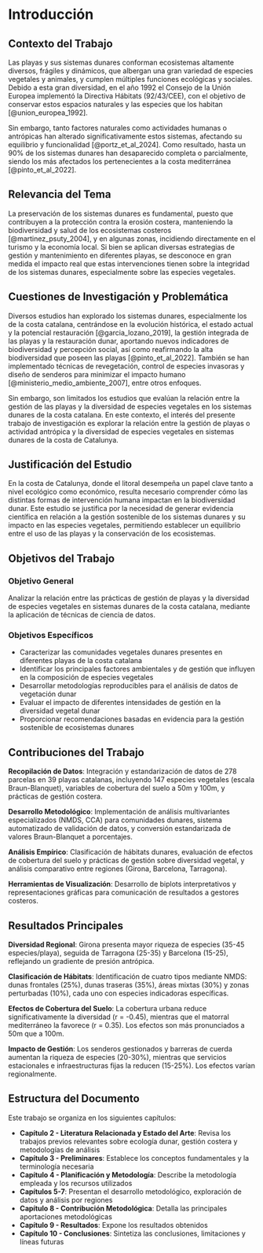 # Introducción {#sec-introduccio}

## Contexto del Trabajo

Las playas y sus sistemas dunares conforman ecosistemas altamente diversos, frágiles y dinámicos, que albergan una gran variedad de especies vegetales y animales, y cumplen múltiples funciones ecológicas y sociales. Debido a esta gran diversidad, en el año 1992 el Consejo de la Unión Europea implementó la Directiva Hábitats (92/43/CEE), con el objetivo de conservar estos espacios naturales y las especies que los habitan [@union_europea_1992]. 

Sin embargo, tanto factores naturales como actividades humanas o antrópicas han alterado significativamente estos sistemas, afectando su equilibrio y funcionalidad [@portz_et_al_2024]. Como resultado, hasta un 90% de los sistemas dunares han desaparecido completa o parcialmente, siendo los más afectados los pertenecientes a la costa mediterránea [@pinto_et_al_2022].

## Relevancia del Tema

La preservación de los sistemas dunares es fundamental, puesto que contribuyen a la protección contra la erosión costera, manteniendo la biodiversidad y salud de los ecosistemas costeros [@martinez_psuty_2004], y en algunas zonas, incidiendo directamente en el turismo y la economía local. Si bien se aplican diversas estrategias de gestión y mantenimiento en diferentes playas, se desconoce en gran medida el impacto real que estas intervenciones tienen sobre la integridad de los sistemas dunares, especialmente sobre las especies vegetales.

## Cuestiones de Investigación y Problemática

Diversos estudios han explorado los sistemas dunares, especialmente los de la costa catalana, centrándose en la evolución histórica, el estado actual y la potencial restauración [@garcia_lozano_2019], la gestión integrada de las playas y la restauración dunar, aportando nuevos indicadores de biodiversidad y percepción social, así como reafirmando la alta biodiversidad que poseen las playas [@pinto_et_al_2022]. También se han implementado técnicas de revegetación, control de especies invasoras y diseño de senderos para minimizar el impacto humano [@ministerio_medio_ambiente_2007], entre otros enfoques.

Sin embargo, son limitados los estudios que evalúan la relación entre la gestión de las playas y la diversidad de especies vegetales en los sistemas dunares de la costa catalana. En este contexto, el interés del presente trabajo de investigación es explorar la relación entre la gestión de playas o actividad antrópica y la diversidad de especies vegetales en sistemas dunares de la costa de Catalunya.

## Justificación del Estudio

En la costa de Catalunya, donde el litoral desempeña un papel clave tanto a nivel ecológico como económico, resulta necesario comprender cómo las distintas formas de intervención humana impactan en la biodiversidad dunar. Este estudio se justifica por la necesidad de generar evidencia científica en relación a la gestión sostenible de los sistemas dunares y su impacto en las especies vegetales, permitiendo establecer un equilibrio entre el uso de las playas y la conservación de los ecosistemas.

## Objetivos del Trabajo

### Objetivo General

Analizar la relación entre las prácticas de gestión de playas y la diversidad de especies vegetales en sistemas dunares de la costa catalana, mediante la aplicación de técnicas de ciencia de datos.

### Objetivos Específicos

- Caracterizar las comunidades vegetales dunares presentes en diferentes playas de la costa catalana
- Identificar los principales factores ambientales y de gestión que influyen en la composición de especies vegetales
- Desarrollar metodologías reproducibles para el análisis de datos de vegetación dunar
- Evaluar el impacto de diferentes intensidades de gestión en la diversidad vegetal dunar
- Proporcionar recomendaciones basadas en evidencia para la gestión sostenible de ecosistemas dunares

## Contribuciones del Trabajo

**Recopilación de Datos**: Integración y estandarización de datos de 278 parcelas en 39 playas catalanas, incluyendo 147 especies vegetales (escala Braun-Blanquet), variables de cobertura del suelo a 50m y 100m, y prácticas de gestión costera.

**Desarrollo Metodológico**: Implementación de análisis multivariantes especializados (NMDS, CCA) para comunidades dunares, sistema automatizado de validación de datos, y conversión estandarizada de valores Braun-Blanquet a porcentajes.

**Análisis Empírico**: Clasificación de hábitats dunares, evaluación de efectos de cobertura del suelo y prácticas de gestión sobre diversidad vegetal, y análisis comparativo entre regiones (Girona, Barcelona, Tarragona).

**Herramientas de Visualización**: Desarrollo de biplots interpretativos y representaciones gráficas para comunicación de resultados a gestores costeros.

## Resultados Principales

**Diversidad Regional**: Girona presenta mayor riqueza de especies (35-45 especies/playa), seguida de Tarragona (25-35) y Barcelona (15-25), reflejando un gradiente de presión antrópica.

**Clasificación de Hábitats**: Identificación de cuatro tipos mediante NMDS: dunas frontales (25%), dunas traseras (35%), áreas mixtas (30%) y zonas perturbadas (10%), cada uno con especies indicadoras específicas.

**Efectos de Cobertura del Suelo**: La cobertura urbana reduce significativamente la diversidad (r = -0.45), mientras que el matorral mediterráneo la favorece (r = 0.35). Los efectos son más pronunciados a 50m que a 100m.

**Impacto de Gestión**: Los senderos gestionados y barreras de cuerda aumentan la riqueza de especies (20-30%), mientras que servicios estacionales e infraestructuras fijas la reducen (15-25%). Los efectos varían regionalmente.

## Estructura del Documento

Este trabajo se organiza en los siguientes capítulos:

- **Capítulo 2 - Literatura Relacionada y Estado del Arte**: Revisa los trabajos previos relevantes sobre ecología dunar, gestión costera y metodologías de análisis
- **Capítulo 3 - Preliminares**: Establece los conceptos fundamentales y la terminología necesaria
- **Capítulo 4 - Planificación y Metodología**: Describe la metodología empleada y los recursos utilizados
- **Capítulos 5-7**: Presentan el desarrollo metodológico, exploración de datos y análisis por regiones
- **Capítulo 8 - Contribución Metodológica**: Detalla las principales aportaciones metodológicas
- **Capítulo 9 - Resultados**: Expone los resultados obtenidos
- **Capítulo 10 - Conclusiones**: Sintetiza las conclusiones, limitaciones y líneas futuras
